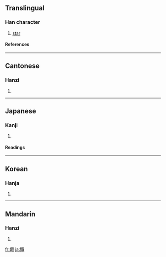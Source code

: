 ==Translingual==
===Han character===
{{Han char|rn=38|rad=女|as=08|sn=11|four=4144<sub>7</sub>|canj=女尸十水 (VSJE)}}
# [[star]]
====References====
{{Han ref|kx=0263.290|dkj=06364|dj=0530.170|hdz=21055.100|uh=5A35|ud=23093|bh=D4D4|bd=54484}}
----
==Cantonese==
===Hanzi===
{{yue-hanzi|jyut=|y=jau1}}
# {{defn|Cantonese}}
----
==Japanese==
===Kanji===
{{ja-kanji|grade=|rs=女08}}
# {{defn|Japanese}} 
====Readings====
{{ja-readings|on=[[しゅ]] (shu), [[そう]] (sō)|kun=[[よめ]] (yome)}}
----
==Korean==
===Hanja===
{{ko-hanja|hangeul=추|rv=chu|mr=ch'u}}
# {{defn|Korean}}
----
==Mandarin==
===Hanzi===
{{cmn-hanzi|pin=[[jū]] ([[ju1]])|wg=chü<sup>1</sup>}}
# {{defn|Mandarin}}

[[fr:娵]]
[[ja:娵]]